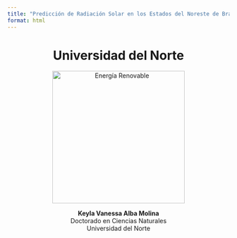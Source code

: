 ---
title: "Predicción de Radiación Solar en los Estados del Noreste de Brasil Utilizando Técnicas Híbridas Basadas en Transformada Wavelet Discreta, ARIMA y Redes Neuronales Artificiales (ANN)"
format: html
---

<div style="text-align: center;">

  <h1>Universidad del Norte</h1>

  <img src="figures/renovable.jpg" alt="Energía Renovable" width="300"/>

  <p><strong>Keyla Vanessa Alba Molina</strong><br>
  Doctorado en Ciencias Naturales<br>
  Universidad del Norte</p>

</div>



